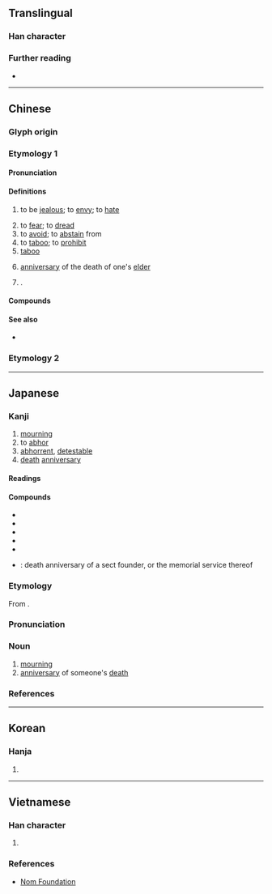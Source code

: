 {{character info}}
==Translingual==

===Han character===
{{Han char|rn=61|rad=心|as=03|sn=7|four=17331|canj=SUP|ids=⿱己心}}

===Further reading===
* {{Han ref|kx=0376.010|dkj=10310|dj=0702.100|hdz=42270.110|uh=5FCC|ud=24524|bh=A7D2|bd=42962}}

----

==Chinese==
{{zh-forms|alt=坖-ancient}}

===Glyph origin===
{{Han etym}}

===Etymology 1===

====Pronunciation====
{{zh-pron
|m=jì
|m-s=
|c=gei6
|c-t=
|g=
|h=pfs=khi
|j=
|mb=gī
|md=gê
|mn=kī/xm,zz,tw:khī/qz:khî
|mn_note=kī, khī - literary; khî - vernacular (俗); kī - anniversary of the death of one's elder
|mn-t=gi6
|w=
|x=
|mc=y
|oc=y
|cat=v,n,pn
}}

====Definitions====
{{head|zh|Han character}}

# to be [[jealous]]; to [[envy]]; to [[hate]]
#: {{zh-x|妒忌|to envy}}
# to [[fear]]; to [[dread]]
# to [[avoid]]; to [[abstain]] from
# to [[taboo]]; to [[prohibit]]
# [[taboo]]
# {{lb|zh|literary|or|Xiamen|&|Zhangzhou|_|Hokkien}} [[anniversary]] of the death of one's [[elder]]
#: {{zh-x|忌日|anniversary of a death}}
# {{surname|zh}}.

====Compounds====
{{zh-der|妒忌|禁忌|猜忌|顧忌|威士忌|忌口|忌日|忌憚|忌諱|肆無忌憚|多忌|忌刻|兵家大忌|不知忌諱|國忌|忌恨|切忌|回忌|慶忌|恣肆無忌|恣睢無忌|忌辰|忌煙|忌妻|忌妒|忌前|年忌|同行相忌|大忌|嫌忌|周忌|外寬內忌|忌嘴|全無忌憚|無所顧忌|橫行無忌|拘忌|無所忌憚|百無所忌|投鼠忌器|犯忌諱|直言無忌|益無忌憚|投鼠之忌|禁忌站臺|畏忌|有所顧忌|疑忌|戒忌|百無禁忌|死忌|月忌|生忌|犯忌|無忌|毫無忌憚|無所畏忌|擲鼠忌器|鉗忌|還忌|避忌|頻來無忌|食忌|蠶忌|諱疾忌醫|童言無忌|葷素不忌|觸禁犯忌|配合禁忌|肆行無忌|肆言無忌|忌邪|忌避}}

====See also====
* {{zh-l|嫉}}

===Etymology 2===
{{zh-see|嫉|ss}}

----

==Japanese==

===Kanji===
{{ja-kanji|grade=c|rs=心03}}

# [[mourning]]
# to [[abhor]]
# [[abhorrent]], [[detestable]]
# [[death]] [[anniversary]]

====Readings====
{{ja-readings
|goon=ご
|kanon=き
|kun=い-む,い-み,い-まし.い,い-まう,い-まわし.い
|nanori=いまわ
}}

====Compounds====
{{der-top|Compounds}}
* {{ja-r|忌み嫌う|いみきらう}}
* {{ja-r|忌み日|いみび}}
* {{ja-r|忌%日|き%にち}}
* {{ja-r|忌%日|き%じつ}}
* {{ja-r|回%忌|かい%き}}
* {{ja-r|祖%忌|そ%き}}: {{q|Buddhism}} death anniversary of a sect founder, or the memorial service thereof
{{der-bottom}}

===Etymology===
{{ja-kanjitab|き|yomi=o}}
From {{bor|ja|ltc|-|sort=き}} {{m|zh|忌|tr=gi<sup>H</sup>}}.

===Pronunciation===
{{ja-pron|yomi=kanon|き|acc=1|acc_ref=DJR,NHK}}

===Noun===
{{ja-noun|き}}

# [[mourning]]
# [[anniversary]] of someone's [[death]]

===References===
<references/>

----

==Korean==

===Hanja===
{{ko-hanja|기}}

# {{rfdef|ko|sort=心03}}

----

==Vietnamese==

===Han character===
{{vi-readings|hanviet=kí,kị,kỵ|nom=cạy,cậy,cữ,kiêng,kị,kỵ|rs=心03}}

# {{rfdef|vi|sort=心03}}

===References===
* [http://nomfoundation.org/common/nom_details.php?codepoint=5FCC Nom Foundation]